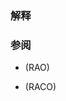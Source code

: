 {{title|定制点对象 {{mark since c++20}}}}
{{cpp/standard_library/navbar}}

===解释===
{{cpp/cpo|section=no}}

===参阅===
* {{named req|RangeAdaptorObject}} (RAO)
* {{named req|RangeAdaptorClosureObject}} (RACO)

{{langlinks|ar|de|en|es|fr|it|ja|pt|ru}}